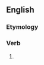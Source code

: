 ==English==

===Etymology===
{{suffix|en|devour|eth}}

===Verb===
{{head|en|verb form}}

# {{en-archaic third-person singular of|devour}}